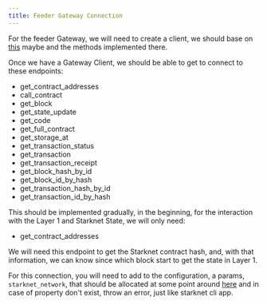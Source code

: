 ```yaml
---
title: Feeder Gateway Connection
---
```


For the feeder Gateway, we will need to create a client, we should base on
[this](https://github.com/starkware-libs/cairo-lang/blob/master/src/starkware/starknet/services/api/feeder_gateway/feeder_gateway_client.py)
maybe and the methods implemented there.

Once we have a Gateway Client, we should be able to get to connect to these endpoints:
- get_contract_addresses
- call_contract
- get_block
- get_state_update
- get_code
- get_full_contract
- get_storage_at
- get_transaction_status
- get_transaction
- get_transaction_receipt
- get_block_hash_by_id
- get_block_id_by_hash
- get_transaction_hash_by_id
- get_transaction_id_by_hash

This should be implemented gradually, in the beginning, for the interaction with the
Layer 1 and Starknet State, we will only need:
- get_contract_addresses

We will need this endpoint to get the Starknet contract hash, and, with that information, we can know since which block
start to get the state in Layer 1.

For this connection, you will need to add to the configuration, a params, `starknet_network`, that should be allocated
at some point around [here](https://github.com/NethermindEth/juno/blob/main/internal/config/config.go#L23) and in case
of property don't exist, throw an error, just like starknet cli app.